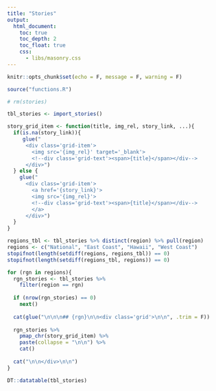 ```yaml
---
title: "Stories"
output:
  html_document:
    toc: true
    toc_depth: 2
    toc_float: true
    css: 
      - libs/masonry.css
---
```


```r
knitr::opts_chunk$set(echo = F, message = F, warning = F)
```

<script src="https://unpkg.com/masonry-layout@4/dist/masonry.pkgd.min.js"></script>

```r
source("functions.R")

# rm(stories)

tbl_stories <- import_stories()

story_grid_item <- function(title, img_rel, story_link, ...){
  if(is.na(story_link)){
     glue("
      <div class='grid-item'>
        <img src='{img_rel}' target='_blank'>
        <!--div class='grid-text'><span>{title}</span></div-->
      </div>")
  } else {
    glue("
      <div class='grid-item'>
        <a href='{story_link}'>
        <img src='{img_rel}'>
        <!--div class='grid-text'><span>{title}</span></div-->
        </a>
      </div>")
  }
}

regions_tbl <- tbl_stories %>% distinct(region) %>% pull(region)
regions <- c("National", "East Coast", "Hawaii", "West Coast")
stopifnot(length(setdiff(regions, regions_tbl)) == 0)
stopifnot(length(setdiff(regions_tbl, regions)) == 0)

for (rgn in regions){
  rgn_stories <- tbl_stories %>% 
    filter(region == rgn)
  
  if (nrow(rgn_stories) == 0) 
    next()
  
  cat(glue("\n\n\n## {rgn}\n\n<div class='grid'>\n\n", .trim = F))
  
  rgn_stories %>% 
    pmap_chr(story_grid_item) %>% 
    paste(collapse = "\n\n") %>% 
    cat()
  
  cat("\n\n</div>\n\n")
}
```

<script>
$('.grid').masonry({
  // options
  itemSelector: '.grid-item',
  columnWidth: 200
});
</script>

```r
DT::datatable(tbl_stories)
```

<!--
- Overall
  - How loud is my sanctuary?
  - COVID-19 signals/impacts
- East Coast
  - Baleen whale & dolphin regional presence
  - COVID-19 signals/impacts
- Pacific Islands
  - Humpback whale-song occurrence
  - Human-made sound occurence
- West Coast
  - Ships & whales in OCNMS
  - Seal bombs in Monterey
-->